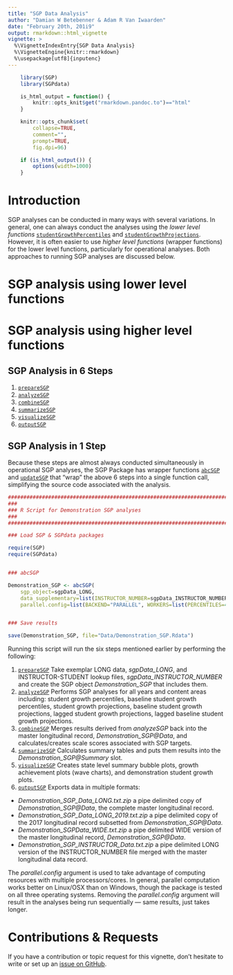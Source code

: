 ```yaml
---
title: "SGP Data Analysis"
author: "Damian W Betebenner & Adam R Van Iwaarden"
date: "February 20th, 201i9"
output: rmarkdown::html_vignette
vignette: >
  %\VignetteIndexEntry{SGP Data Analysis}
  %\VignetteEngine{knitr::rmarkdown}
  %\usepackage[utf8]{inputenc}
---
```


```r
    library(SGP)
    library(SGPdata)

    is_html_output = function() {
        knitr::opts_knit$get("rmarkdown.pandoc.to")=="html"
    }

    knitr::opts_chunk$set(
        collapse=TRUE,
        comment="",
        prompt=TRUE,
        fig.dpi=96)

    if (is_html_output()) {
        options(width=1000)
    }
```

# Introduction

SGP analyses can be conducted in many ways with several variations. In general, one can always conduct the analyses using the *lower level functions*
[```studentGrowthPercentiles```](https://sgp.io/reference/studentGrowthPercentiles.html) and [```studentGrowthProjections```](https://sgp.io/reference/studentGrowthProjections.html).
However, it is often easier to use *higher level functions* (wrapper functions) for the lower level functions, particularly for operational analyses.
Both approaches to running SGP analyses are discussed below.


# SGP analysis using lower level functions




# SGP analysis using higher level functions

## SGP Analysis in 6 Steps

1. [```prepareSGP```](https://sgp.io/reference/prepareSGP.html)
2. [```analyzeSGP```](https://sgp.io/reference/analyzeSGP.html)
3. [```combineSGP```](https://sgp.io/reference/combineSGP.html)
4. [```summarizeSGP```](https://sgp.io/reference/summarizeSGP.html)
5. [```visualizeSGP```](https://sgp.io/reference/visualizeSGP.html)
6. [```outputSGP```](https://sgp.io/reference/outputSGP.html)


## SGP Analysis in 1 Step

Because these steps are almost always conducted simultaneously in operational SGP analyses, the SGP Package has wrapper functions
[```abcSGP```](https://sgp.io/reference/abcSGP.html) and [```updateSGP```](https://sgp.io/reference/updateSGP.html)
that "wrap" the above 6 steps into a single function call, simplifying the source code associated with the analysis.


```r
#####################################################################################
###
### R Script for Demonstration SGP analyses
###
#####################################################################################

### Load SGP & SGPdata packages

require(SGP)
require(SGPdata)


### abcSGP

Demonstration_SGP <- abcSGP(
	sgp_object=sgpData_LONG,
	data_supplementary=list(INSTRUCTOR_NUMBER=sgpData_INSTRUCTOR_NUMBER),
	parallel.config=list(BACKEND="PARALLEL", WORKERS=list(PERCENTILES=4, BASELINE_PERCENTILES=4, PROJECTIONS=4, LAGGED_PROJECTIONS=4, SGP_SCALE_SCORE_TARGETS=4, SUMMARY=4, GA_PLOTS=4, SG_PLOTS=1)))


### Save results

save(Demonstration_SGP, file="Data/Demonstration_SGP.Rdata")
```

Running this script will run the six steps mentioned earlier by performing the following:

1. [```prepareSGP```](https://sgp.io/reference/prepareSGP.html) Take exemplar LONG data, *sgpData_LONG*, and INSTRUCTOR-STUDENT lookup files, *sgpData_INSTRUCTOR_NUMBER* and create the SGP object *Demonstration_SGP* that includes them.
2. [```analyzeSGP```](https://sgp.io/reference/analyzeSGP.html) Performs SGP analyses for all years and content areas including: student growth percentiles, baseline student growth percentiles, student growth projections, baseline student growth projections, lagged student growth projections, lagged baseline student growth projections.
3. [```combineSGP```](https://sgp.io/reference/combineSGP.html) Merges results derived from *analyzeSGP* back into the master longitudinal record, *Demonstration_SGP@Data*, and calculates/creates scale scores associated with SGP targets.
4. [```summarizeSGP```](https://sgp.io/reference/summarizeSGP.html) Calculates summary tables and puts them results into the *Demonstration_SGP@Summary* slot.
5. [```visualizeSGP```](https://sgp.io/reference/visualizeSGP.html) Creates state level summary bubble plots, growth achievement plots (wave charts), and demonstration student growth plots.
6. [```outputSGP```](https://sgp.io/reference/outputSGP.html) Exports data in multiple formats:
  * *Demonstration_SGP_Data_LONG.txt.zip* a pipe delimited copy of *Demonstration_SGP@Data*, the complete master longitudinal record.
  * *Demonstration_SGP_Data_LONG_2019.txt.zip* a pipe delimited copy of the 2017 longitudinal record subsetted from *Demonstration_SGP@Data*.
  * *Demonstration_SGPData_WIDE.txt.zip* a pipe delimited WIDE version of the master longitudinal record, *Demonstration_SGP@Data*.
  * *Demonstration_SGP_INSTRUCTOR_Data.txt.zip* a pipe delimited LONG version of the INSTRUCTOR_NUMBER file merged with the master longitudinal data record.

The *parallel.config* argument is used to take advantage of computing resources with multiple processors/cores. In general, parallel computation works better on
Linux/OSX than on Windows, though the package is tested on all three operating systems. Removing the *parallel.config* argument will result in the analyses being run
sequentially --- same results, just takes longer.


# Contributions & Requests

If you have a contribution or topic request for this vignette, don't hesitate to write or set up
an [issue on GitHub](https://github.com/CenterForAssessment/SGP/issues).
